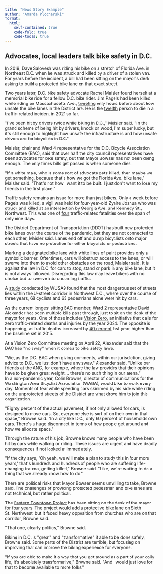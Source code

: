 ```yaml
---
title: "News Story Example"
author: "Amanda Plocharski"
format:
  html:
    self-contained: true
    code-fold: true
    code-tools: true
---
```


## Advocates, local leaders talk bike safety in D.C.

In 2019, Dave Salovesh was riding his bike on a stretch of Florida Ave. in Northeast D.C. when he was struck and killed by a driver of a stolen van. For years before the incident, a bill had been sitting on the mayor\'s desk asking to build a protected bike lane on that exact street.

Two years later, D.C. bike safety advocate Rachel Maisler found herself at a memorial bike ride for a fellow D.C. bike rider. Jim Pagels had been killed while riding on Massachusetts Ave., [tweeting](https://twitter.com/jimpagels/status/1380578057598214149) only hours before about how unsafe the bike lanes in the District are. He is the [twelfth](https://www.wusa9.com/article/news/local/dc/jim-pegels-memorial-ride-dc-cyclists-remember-rider-killed/65-8ef54763-e959-41e5-a71d-1b8c54305f38) person to die in a traffic-related incident in 2021 so far.

\"I\'ve been hit by drivers twice while biking in D.C.,\" Maisler said. \"In the grand scheme of being hit by drivers, knock on wood, I\'m super lucky, but it\'s still enough to highlight how unsafe the infrastructure is and how unsafe drivers are for bicyclists in D.C.\"

Maisler, chair and Ward 4 representative for the D.C. Bicycle Association Committee (BAC), said that over half the city council representatives have been advocates for bike safety, but that Mayor Bowser has not been doing enough. The only times bills get passed is when someone dies.

\"If a white male, who is some sort of advocate gets killed, then maybe we get something, because that\'s how we got the Florida Ave. bike lane,\" Maisler said. \"That\'s not how I want it to be built. I just don\'t want to lose my friends in the first place.\"

Traffic safety remains an issue for more than just bikers. Only a week before Pagels was killed, a vigil was held for four-year-old Zyaire Joshua who was [struck and killed](https://mpdc.dc.gov/release/traffic-fatality-intersection-georgia-avenue-and-kennedy-street-northwest) at an intersection by Georgia Ave. and Kennedy St., Northwest. This was one of [four](https://washingtoncitypaper.com/article/514203/there-have-been-four-traffic-fatalities-in-nine-days/) traffic-related fatalities over the span of only nine days. 

The District Department of Transportation (DDOT) has built new protected bike lanes over the course of the pandemic, but they are not connected to each other, Maisler said. Lanes end off and dump bicyclists onto major streets that have no protection for either bicyclists or pedestrians.

Marking a designated bike lane with white lines of paint provides only a symbolic barrier. Oftentimes, cars will obstruct access to the lanes, or will swerve into them to avoid other obstacles on the road, Maisler said. It is against the law in D.C. for cars to stop, stand or park in any bike lane, but it is not always followed. Disregarding this law may leave bikers with no choice but to swerve into oncoming traffic.

A [study](https://www.youtube.com/watch?v=itvsdCwq8_o) conducted by WUSA9 found that the most dangerous set of streets lies within the U-street corridor in Northwest D.C., where over the course of three years, 68 cyclists and 65 pedestrians alone were hit by cars.

As the current longest sitting BAC member, Ward 2 representative David Alexander has seen multiple bills pass through, just to sit on the desk of the mayor for years. One of those includes [Vision Zero](https://www.dcvisionzero.com/), an initiative that calls for zero traffic-related deaths and injuries by the year 2024. The opposite is happening, as traffic deaths increased by [40 percent](https://ggwash.org/view/81085/after-six-years-of-failure-its-time-to-start-over-on-vision-zero) last year, higher than the baseline set in 2015.

At a Vision Zero Committee meeting on April 22, Alexander said that the BAC has \"no sway\" when it comes to bike safety laws.

\"We, as the D.C. BAC when giving comments, within our jurisdiction, giving advice to D.C., we just don\'t have any sway,\" Alexander said. \"Unlike our friends at the ANC, for example, where the law provides that their opinions have to be given great weight ... there\'s no such thing in our arena.\"
\
In a non-pandemic year, Colin Browne, director of communications for the Washington Area Bicyclist Association (WABA), would bike to work every day. Moments of fear while speeding cars skimmed by his side while riding on the unprotected streets of the District are what drove him to join this organization. 

\"Eighty percent of the actual pavement, if not only allowed for cars, is designed to move cars. So, everyone else is sort of on their own in that space,\" Browne said. \"In a city like D.C., only 60 percent of households own cars. There\'s a huge disconnect in terms of how people get around and how we allocate space.\"

Through the nature of his job, Browne knows many people who have been hit by cars while walking or riding. These issues are urgent and have deadly consequences if not looked at immediately.

\"If the city says, \'Oh yeah, we will make a plan to study this in four more years,\' that\'s hundreds and hundreds of people who are suffering life-changing trauma, getting killed,\" Browne said. \"Like, we\'re waiting to do a thing that we already know how to do.\"

There are political risks that Mayor Bowser seems unwilling to take, Browne said. The challenges of providing protected pedestrian and bike lanes are not technical, but rather political.

The [Eastern Downtown Project](https://www.dccycletrack.com/eastern-downtown) has been sitting on the desk of the mayor for four years. The project would add a protective bike lane on Sixth St. Northwest, but it faced heavy opposition from churches who are on that corridor, Browne said.

\"That one, clearly politics,\" Browne said.

Biking in D.C. is \"great\" and \"transformative\" if able to be done safely, Browne said. Some parts of the District are terrible, but focusing on improving that can improve the biking experience for everyone.

\"If you are able to make it a way that you get around as a part of your daily life, it\'s absolutely transformative,\" Browne said. \"And I would just love for that to become available to more folks.\"
